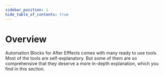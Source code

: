 ```yaml
---
sidebar_position: 1
hide_table_of_contents: true
---
```



# Overview

Automation Blocks for After Efffects comes with many ready to use tools. Most of the tools are self-explanatory. But some of them are so comprehensive that they deserve a more in-depth explanation, which you find in this section.

<div style={{display:"flex", "flex-wrap": "wrap", "gap":"40px"}}>

<ToolTeaserBox src="/img/tools-ae/toolTeaserCompSpreadsheet.png" link="/tools-ae/compDuplicatesFromSpreadsheet" title="Comp Duplicates From Spreadsheet" description="Batch replace text, footage, colors and other properties based on a spreadsheet." />

<ToolTeaserBox src="/img/tools-ae/toolTeaserColorPalette.png" link="/tools-ae/colorPalettes" title="Color Palette Workflow" description="Manage the colors of your project to a central color palette and dynamically link all color properties to it."/>

<ToolTeaserBox src="/img/tools-ae/toolTeaserInsertFrames.png" link="/tools-ae/compTimeTools#insertFramesAtCurrentTime" title="Comp Time Tools" description="Insert frames somewhere in the middle of a comp, for example. The tool will shift layers, keyframes and markers as needed and change the duration of comp & precomps."/>

<ToolTeaserBox src="/img/tools-ae/toolTeaserSearchReplaceExpressions.png" link="/tools-ae/expressions" title="Expressions" description="Tools to search & replace in Expressions, enable or disable expressions globally and more."/>

<ToolTeaserBox src="/img/tools-ae/toolTeaserGuides.png" link="/tools-ae/guides" title="Guides" description="Create guides around selected layers, save your favourite guide setups as presets and more."/>

<ToolTeaserBox src="/img/tools-ae/toolTeaserKeyframeLibrary.png" link="/tools-ae/keyframes" title="Keyframes" description="Save frequently used keyframe combinations in a library."/>

<ToolTeaserBox src="/img/tools-ae/toolTeaserPrecompose.png" link="/tools-ae/precomposeScripts" title="Precompose On Steroids" description="Precompos & crop to content size, move layers into and out of precomps and more."/>

<ToolTeaserBox src="/img/tools-ae/toolTeaserProjectCleanup.png" link="/tools-ae/projectCleanup" title="Project Cleanup" description="Move project items into bins based on their file type, search & replace in project items and more."/>

<ToolTeaserBox src="/img/tools-ae/toolTeaserRandomness.png" link="/tools-ae/randomize" title="Randomize" description="Distribute layers randomly or randomize any layer properties in no time."/>

<ToolTeaserBox src="/img/tools-ae/toolTeaserRigs.png" link="/tools-ae/rigsAndPresets" title="Rigs & Presets" description="Auto resizing text boxes which live on the text layers themselves (no extra layers needed), a rig to time-remap keyframes and more."/>

<ToolTeaserBox src="/img/tools-ae/toolTeaserTextSpreadsheet.png" link="/tools-ae/textFromToSpreadsheet" title="Text From/To Spreadsheet" description="Exports or replace text based on a spreadsheet"/>
</div>